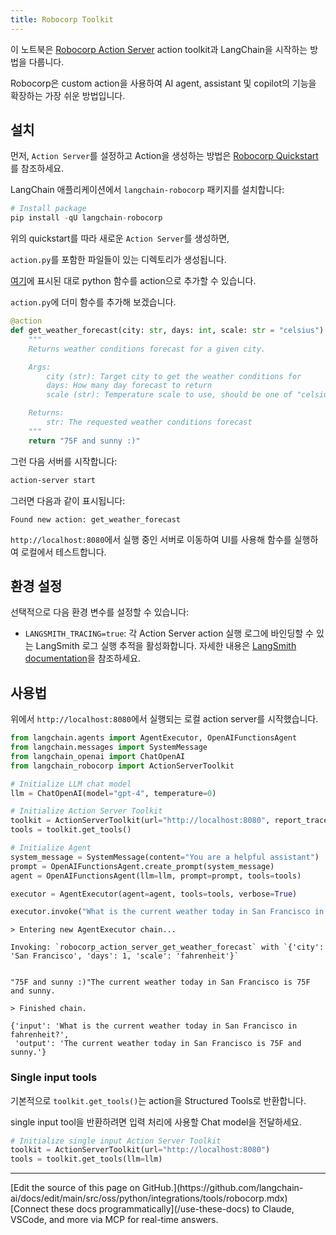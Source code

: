 ```yaml
---
title: Robocorp Toolkit
---
```


이 노트북은 [Robocorp Action Server](https://github.com/robocorp/robocorp) action toolkit과 LangChain을 시작하는 방법을 다룹니다.

Robocorp은 custom action을 사용하여 AI agent, assistant 및 copilot의 기능을 확장하는 가장 쉬운 방법입니다.

## 설치

먼저, `Action Server`를 설정하고 Action을 생성하는 방법은 [Robocorp Quickstart](https://github.com/robocorp/robocorp#quickstart)를 참조하세요.

LangChain 애플리케이션에서 `langchain-robocorp` 패키지를 설치합니다:

```python
# Install package
pip install -qU langchain-robocorp
```

위의 quickstart를 따라 새로운 `Action Server`를 생성하면,

`action.py`를 포함한 파일들이 있는 디렉토리가 생성됩니다.

[여기](https://github.com/robocorp/robocorp/tree/master/actions#describe-your-action)에 표시된 대로 python 함수를 action으로 추가할 수 있습니다.

`action.py`에 더미 함수를 추가해 보겠습니다.

```python
@action
def get_weather_forecast(city: str, days: int, scale: str = "celsius") -> str:
    """
    Returns weather conditions forecast for a given city.

    Args:
        city (str): Target city to get the weather conditions for
        days: How many day forecast to return
        scale (str): Temperature scale to use, should be one of "celsius" or "fahrenheit"

    Returns:
        str: The requested weather conditions forecast
    """
    return "75F and sunny :)"
```

그런 다음 서버를 시작합니다:

```bash
action-server start
```

그러면 다음과 같이 표시됩니다:

```
Found new action: get_weather_forecast

```

`http://localhost:8080`에서 실행 중인 서버로 이동하여 UI를 사용해 함수를 실행하여 로컬에서 테스트합니다.

## 환경 설정

선택적으로 다음 환경 변수를 설정할 수 있습니다:

- `LANGSMITH_TRACING=true`: 각 Action Server action 실행 로그에 바인딩할 수 있는 LangSmith 로그 실행 추적을 활성화합니다. 자세한 내용은 [LangSmith documentation](https://docs.smith.langchain.com/tracing#log-runs)을 참조하세요.

## 사용법

위에서 `http://localhost:8080`에서 실행되는 로컬 action server를 시작했습니다.

```python
from langchain.agents import AgentExecutor, OpenAIFunctionsAgent
from langchain.messages import SystemMessage
from langchain_openai import ChatOpenAI
from langchain_robocorp import ActionServerToolkit

# Initialize LLM chat model
llm = ChatOpenAI(model="gpt-4", temperature=0)

# Initialize Action Server Toolkit
toolkit = ActionServerToolkit(url="http://localhost:8080", report_trace=True)
tools = toolkit.get_tools()

# Initialize Agent
system_message = SystemMessage(content="You are a helpful assistant")
prompt = OpenAIFunctionsAgent.create_prompt(system_message)
agent = OpenAIFunctionsAgent(llm=llm, prompt=prompt, tools=tools)

executor = AgentExecutor(agent=agent, tools=tools, verbose=True)

executor.invoke("What is the current weather today in San Francisco in fahrenheit?")
```

```output
> Entering new AgentExecutor chain...

Invoking: `robocorp_action_server_get_weather_forecast` with `{'city': 'San Francisco', 'days': 1, 'scale': 'fahrenheit'}`


"75F and sunny :)"The current weather today in San Francisco is 75F and sunny.

> Finished chain.
```

```output
{'input': 'What is the current weather today in San Francisco in fahrenheit?',
 'output': 'The current weather today in San Francisco is 75F and sunny.'}
```

### Single input tools

기본적으로 `toolkit.get_tools()`는 action을 Structured Tools로 반환합니다.

single input tool을 반환하려면 입력 처리에 사용할 Chat model을 전달하세요.

```python
# Initialize single input Action Server Toolkit
toolkit = ActionServerToolkit(url="http://localhost:8080")
tools = toolkit.get_tools(llm=llm)
```

---

<Callout icon="pen-to-square" iconType="regular">
    [Edit the source of this page on GitHub.](https://github.com/langchain-ai/docs/edit/main/src/oss/python/integrations/tools/robocorp.mdx)
</Callout>
<Tip icon="terminal" iconType="regular">
    [Connect these docs programmatically](/use-these-docs) to Claude, VSCode, and more via MCP for    real-time answers.
</Tip>
